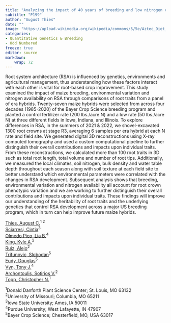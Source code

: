 ```yaml
---
title: "Analyzing the impact of 40 years of breeding and low nitrogen environments on maize root system architecture using X-ray imaging"
subtitle: "P199"
author: "August Thies"
date: ""
image: "https://upload.wikimedia.org/wikipedia/commons/5/5e/Aztec_Diet_Basket_of_Corn_%289755332575%29.jpg"
categories: 
- Quantitative Genetics & Breeding
- Odd Numbered
freeze: true
editor: source
markdown: 
    wrap: 72
---
```


Root system architecture (RSA) is influenced by genetics, environments and agricultural management, thus understanding how these factors interact with each other is vital for root-based crop improvement. This study examined the impact of maize breeding, environmental variation and nitrogen availability on RSA through comparisons of root traits from a panel of era hybrids. Twenty-seven maize hybrids were selected from across four decades (1985-2020) of the Bayer Crop Science breeding program and planted a control fertilizer rate (200 lbs./acre N) and a low rate (50 lbs./acre N) at three different fields in Iowa, Indiana, and Illinois. To explore differences in RSA, in the summers of 2021 & 2022, we shovel-excavated 1300 root crowns at stage R3, averaging 6 samples per era hybrid at each N rate and field site. We generated digital 3D reconstructions using X-ray computed tomography and used a custom computational pipeline to further distinguish their overall contributions and impacts upon individual traits. From these reconstructions, we calculated more than 100 root traits in 3D such as total root length, total volume and number of root tips. Additionally, we measured the local climates, soil nitrogen, bulk density and water table depth throughout each season along with soil texture at each field site to better understand which environmental parameters were correlated with the changes in RSA development. Subsequent analysis shows that breeding, environmental variation and nitrogen availability all account for root crown phenotypic variation and we are working to further distinguish their overall contributions and impacts upon individual traits. These findings will improve our understanding of the heritability of root traits and the underlying genetics that control RSA development across a major US breeding program, which in turn can help improve future maize hybrids.

<a href='mailto:athies@danforthcenter.org'>Thies, August C.</a><sup>1 2</sup><br><a href='mailto:cscia@iastate.edu'>Sciarresi, Cintia</a><sup>3</sup><br><a href='mailto:lolmedop@purdue.edu'>Olmedo Pico, Lia B.</a><sup>4</sup><br><a href='mailto:kylek@iastate.edu'>King, Kyle A.</a><sup>2</sup><br><a href='mailto:aruiz@iastate.edu'>Ruiz, Alejo</a><sup>2</sup><br><a href='mailto:slobodan.trifunovic@bayer.com'>Trifunovic, Slobodan</a><sup>5</sup><br><a href='mailto:douglas.eudy@bayer.com'>Eudy, Douglas</a><sup>5</sup><br><a href='mailto:tvyn@purdue.edu'>Vyn, Tony J.</a><sup>4</sup><br><a href='mailto:sarchont@iastate.edu'>Archontoulis, Sotirios V.</a><sup>2</sup><br><a href='mailto:CTopp@danforthcenter.org'>Topp, Christopher N.</a><sup>1</sup><br>

<sup>1</sup>Donald Danforth Plant Science Center; St. Louis, MO 63132<br><sup>2</sup>University of Missouri; Columbia, MO 65211<br><sup>3</sup>Iowa State University; Ames, IA 50011<br><sup>4</sup>Purdue University; West Lafayette, IN 47907<br><sup>5</sup>Bayer Crop Science; Chesterfield, MO, USA 63017<br>